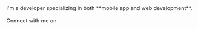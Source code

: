 
<div className='hidden lg:flex p-9 gap-12 items-center'>
  <div>
    <Intro />
    I'm a developer specializing in both **mobile app and web development**.
    <AboutMe />
  </div>
  <ProfileCard />
</div>
<div className='lg:hidden p-9 items-center'>
  <Intro />
  <Bio />
  <AboutMe />
  <br />
  <div className='flex flex-col items-center'>
    Connect with me on
    <SocialMediaList data={socialMedia} />
  </div>
</div>

<style
  jsx
  global
>{`
  .dark body {
    background: var(--dark-theme);
    background: radial-gradient(ellipse at center, var(--secondary-dark-theme) 0%, var(--bg-dark) 70%);
  }
  .light body {
    background: var(--light-theme);
    background: radial-gradient(ellipse at center, var(--secondary-light-theme) 0%, var(--bg-light) 70%);
  }
`}</style>
